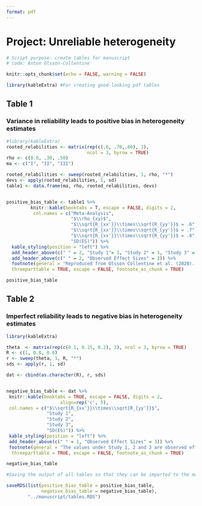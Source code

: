 ```yaml
---
format: pdf
---
```


# Project: Unreliable heterogeneity

```r
# Script purpose: create tables for manuscript
# code: Anton Olsson-Collentine

knitr::opts_chunk$set(echo = FALSE, warning = FALSE)

library(kableExtra) #For creating good-looking pdf tables
```


## Table 1
### Variance in reliability leads to positive bias in heterogeneity estimates

```r
#library(kableExtra)
rooted_relabilities <- matrix(rep(c(.6, .70,.80), 3),
                              ncol = 3, byrow = TRUE)
rho <- c(0.0, .30, .50)
ma <- c("I", "II", "III")

rooted_relabilities <- sweep(rooted_relabilities, 1, rho, "*")
devs <- apply(rooted_relabilities, 1, sd)
table1 <- data.frame(ma, rho, rooted_relabilities, devs)


positive_bias_table <- table1 %>%
         knitr::kable(booktabs = T, escape = FALSE, digits = 2,
          col.names = c("Meta-Analysis",
                        "$\\rho_{xy}$",
                        "$\\sqrt{R_{xx'}}\\times\\sqrt{R_{yy'}}$ = .6",
                        "$\\sqrt{R_{xx'}}\\times\\sqrt{R_{yy'}}$ = .7",
                        "$\\sqrt{R_{xx'}}\\times\\sqrt{R_{yy'}}$ = .8",
                        "SD(ES)")) %>%
  kable_styling(position = "left") %>%
  add_header_above(c(" " = 2, "Study 1"= 1, "Study 2" = 1, "Study 3" = 1)) %>%
  add_header_above(c(" " = 2, "Observed Effect Sizes" = 3)) %>%
  footnote(general = "Reproduced from Olsson Collentine et al. (2020). The values under Study 1, 2 and 3 are observed effect sizes for that study given its measurement reliability $\\\\sqrt{R_{xx'}}\\\\times\\\\sqrt{R_{yy'}}$ and the true effect size $\\\\rho_{xy}$ when within-study sample size is infinite. SD (ES) is the standard deviation of the observed effect sizes for meta-analysis I, II and III, equivalent to heterogeneity given infinite within-study sample sizes. As true heterogeneity is absent, any SD(ES) values above zero represent bias. Code to reproduce table: LINK",
  threeparttable = TRUE, escape = FALSE, footnote_as_chunk = TRUE)

positive_bias_table
```


## Table 2
### Imperfect reliability leads to negative bias in heterogeneity estimates

```r
library(kableExtra)

theta  <- matrix(rep(c(0.1, 0.15, 0.2), 3), ncol = 3, byrow = TRUE)
R <- c(1, 0.8, 0.6)
r <- sweep(theta, 1, R, "*")
sds <- apply(r, 1, sd)

dat <- cbind(as.character(R), r, sds)


negative_bias_table <- dat %>%
 knitr::kable(booktabs = TRUE, escape = FALSE, digits = 2,
                    align=rep('c', 5),
 col.names = c("$\\sqrt{R_{xx'}}\\times\\sqrt{R_{yy'}}$",
               "Study 1",
               "Study 2",
               "Study 3",
               "SD(ES)")) %>%
 kable_styling(position = "left") %>%
 add_header_above(c(" " = 1, "Observed Effect Sizes" = 3)) %>%
 footnote(general = "The values under Study 1, 2 and 3 are observed effect sizes for that study given the measurement reliability $\\\\sqrt{R_{xx'}}\\\\times\\\\sqrt{R_{yy'}}$ and the true effect size of that study (first row) when within-study sample size is infinite. SD (ES) is the standard deviation of the observed effect sizes, equivalent to heterogeneity given infinite within-study sample sizes. Code to reproduce table: LINK",
  threeparttable = TRUE, escape = FALSE, footnote_as_chunk = TRUE)

negative_bias_table
```


```r
#Saving the output of all tables so that they can be imported to the main manuscript easily

saveRDS(list(positive_bias_table = positive_bias_table,
             negative_bias_table = negative_bias_table),
        "../manuscript/tables.RDS")
```
